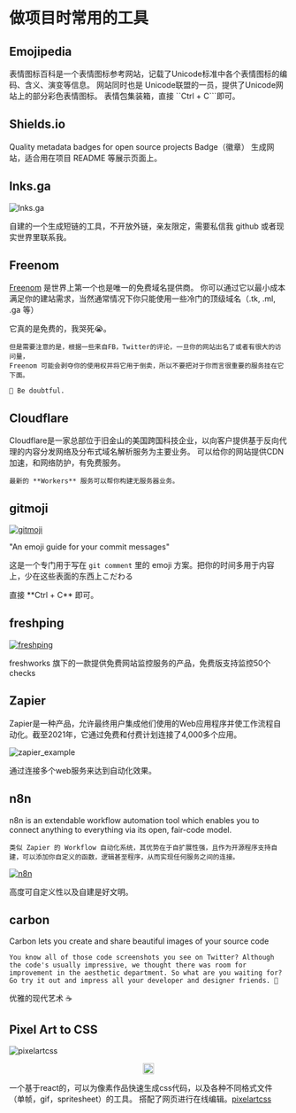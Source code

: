
# 做项目时常用的工具

## Emojipedia

<AppCard picOrgin="https://lnks.ga/xiK62Z" appName="Emojipedia" website="https://emojipedia.org/">
    表情图标百科是一个表情图标参考网站，记载了Unicode标准中各个表情图标的编码、含义、演变等信息。 网站同时也是
    Unicode联盟的一员，提供了Unicode网站上的部分彩色表情图标。
</AppCard>

<Callout>
    表情包集装箱，直接 ``Ctrl + C```即可。
</Callout>

## Shields.io

<AppCard picOrgin="https://lnks.ga/QwT6Ji" appName="Shield.io" website="https://shields.io/">
    Quality metadata badges for open source projects
</AppCard>

<Callout>
    Badge（徽章） 生成网站，适合用在项目 README 等展示页面上。
</Callout>

## lnks.ga

![lnks.ga](/images/url_shortener.png)

<Callout>
    自建的一个生成短链的工具，不开放外链，亲友限定，需要私信我 github 或者现实世界里联系我。
</Callout>

## Freenom

[Freenom](https://www.freenom.com) 是世界上第一个也是唯一的免费域名提供商。
你可以通过它以最小成本满足你的建站需求，当然通常情况下你只能使用一些冷门的顶级域名（.tk, .ml, .ga 等）

<Callout>
    它真的是免费的，我哭死😭。

    但是需要注意的是，根据一些来自FB，Twitter的评论，一旦你的网站出名了或者有很大的访问量，
    Freenom 可能会剥夺你的使用权并将它用于倒卖，所以不要把对于你而言很重要的服务挂在它下面。

    🤔 Be doubtful.
</Callout>

## Cloudflare

<AppCard picOrgin="https://lnks.ga/ZynPPX" appName="Cloudflare" website="https://cloudflare.com" twitter="https://img.shields.io/twitter/follow/cloudflare?style=social">
    Cloudflare是一家总部位于旧金山的美国跨国科技企业，以向客户提供基于反向代理的内容分发网络及分布式域名解析服务为主要业务。
</AppCard>

<Callout>
    可以给你的网站提供CDN加速，和网络防护，有免费服务。

    最新的 **Workers** 服务可以帮你构建无服务器业务。
</Callout>

## gitmoji

[![gitmoji](/images/gitmoji.png)](https://gitmoji.dev/)

"An emoji guide for your commit messages"

这是一个专门用于写在 `git comment` 里的 emoji 方案。把你的时间多用于内容上，少在这些表面的东西上こだわる

<Callout>
    直接 **Ctrl + C** 即可。
</Callout>

## freshping

[![freshping](/images/freshping.png)](https://www.freshworks.com/website-monitoring/)

freshworks 旗下的一款提供免费网站监控服务的产品，免费版支持监控50个checks

## Zapier

<AppCard picOrgin="https://lnks.ga/4BfrPE" appName="Zapier" website="https://www.zapier.com" twitter="https://img.shields.io/twitter/follow/zapier?style=social">
    Zapier是一种产品，允许最终用户集成他们使用的Web应用程序并使工作流程自动化。截至2021年，它通过免费和付费计划连接了4,000多个应用。
</AppCard>

![zapier_example](/images/zapier_ex.png)

<Callout>
    通过连接多个web服务来达到自动化效果。
</Callout>

## n8n

<AppCard picOrgin="https://lnks.ga/nTe8Jh" appName="n8n" website="https://n8n.io/" twitter="https://img.shields.io/twitter/follow/n8n_io?style=social" github="https://img.shields.io/github/stars/n8n-io/n8n?style=social">
    n8n is an extendable workflow automation tool which enables you to connect anything to everything via its open, fair-code model.

    类似 Zapier 的 Workflow 自动化系统，其优势在于自扩展性强，且作为开源程序支持自建，可以添加你自定义的函数，逻辑甚至程序，从而实现任何服务之间的连接。
</AppCard>

[![n8n](/images/n8n.png)](https://n8n.io/)

<Callout>
    高度可自定义性以及自建是好文明。
</Callout>

## carbon

<AppCard picOrgin="https://lnks.ga/bT2jQR" appName="carbon" website="https://carbon.now.sh/" twitter="https://img.shields.io/twitter/follow/carbon_app?style=social">
    Carbon lets you create and share beautiful images of your source code

    You know all of those code screenshots you see on Twitter? Although the code's usually impressive, we thought there was room for improvement in the aesthetic department. So what are you waiting for? Go try it out and impress all your developer and designer friends. 🎨
</AppCard>

<Callout>
    优雅的现代艺术 ☕
</Callout>

## Pixel Art to CSS

![pixelartcss](/images/pixel_art_to_css.png)

<p align="center">
  <a target='_blank' href='http://www.recurse.com' title='Made at the Recurse Center'><img src='https://cloud.githubusercontent.com/assets/2883345/11325206/336ea5f4-9150-11e5-9e90-d86ad31993d8.png' height='20px'/></a>
</p>

一个基于react的，可以为像素作品快速生成css代码，以及各种不同格式文件（单帧，gif，spritesheet）的工具。
搭配了网页进行在线编辑。[pixelartcss](https://www.pixelartcss.com/)
